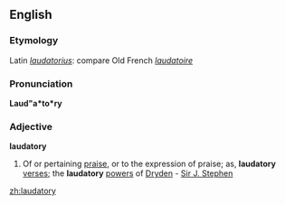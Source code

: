 ==English==

===Etymology===
Latin ''[[laudatorius]]'': compare Old French ''[[laudatoire]]''

===Pronunciation===
'''Laud"a*to*ry'''

===Adjective===
'''laudatory'''

# Of or pertaining [[praise]], or to the expression of praise; as, '''laudatory''' [[verse]]s; the '''laudatory''' [[power]]s of [[John Dryden|Dryden]] - [[Sir J. Stephen]]

[[zh:laudatory]]